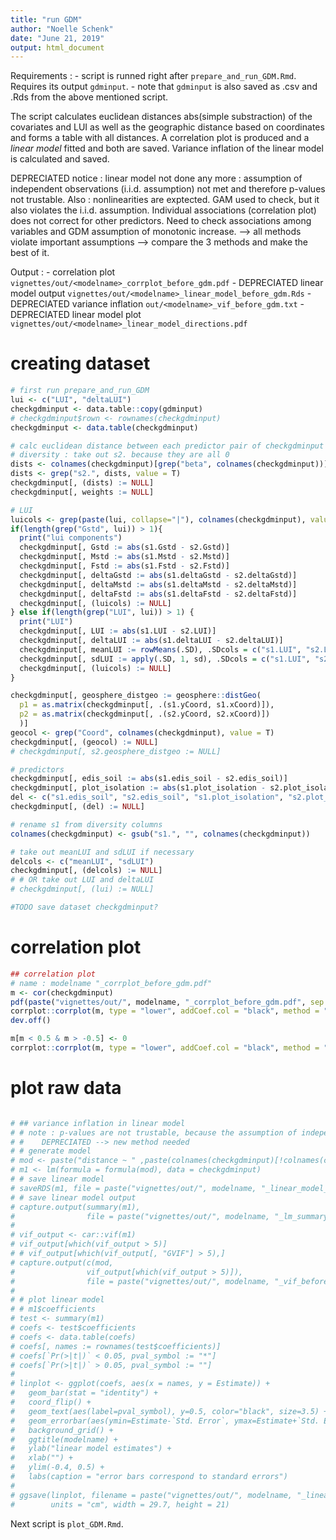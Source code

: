 ```yaml
---
title: "run GDM"
author: "Noelle Schenk"
date: "June 21, 2019"
output: html_document
---
```

Requirements : 
- script is runned right after `prepare_and_run_GDM.Rmd`. Requires its output `gdminput`.
    - note that `gdminput` is also saved as .csv and .Rds from the above mentioned script.

The script calculates euclidean distances abs(simple substraction) of the covariates and LUI as well as the geographic distance based on coordinates and forms a table with all distances. A correlation plot is produced and a *linear model* fitted and both are saved. Variance inflation of the linear model is calculated and saved.

DEPRECIATED notice : linear model not done any more : assumption of independent observations (i.i.d. assumption) not met and therefore p-values not trustable. Also : nonlinearities are exptected.
GAM used to check, but it also violates the i.i.d. assumption.
Individual associations (correlation plot) does not correct for other predictors.
Need to check associations among variables and GDM assumption of monotonic increase.
--> all methods violate important assumptions --> compare the 3 methods and make the best of it.

Output : 
- correlation plot `vignettes/out/<modelname>_corrplot_before_gdm.pdf`
- DEPRECIATED linear model output `vignettes/out/<modelname>_linear_model_before_gdm.Rds`
- DEPRECIATED variance inflation `out/<modelname>_vif_before_gdm.txt`
- DEPRECIATED linear model plot `vignettes/out/<modelname>_linear_model_directions.pdf`

# creating dataset
```r
# first run prepare_and_run_GDM
lui <- c("LUI", "deltaLUI")
checkgdminput <- data.table::copy(gdminput)
# checkgdminput$rown <- rownames(checkgdminput)
checkgdminput <- data.table(checkgdminput)

# calc euclidean distance between each predictor pair of checkgdminput
# diversity : take out s2. because they are all 0
dists <- colnames(checkgdminput)[grep("beta", colnames(checkgdminput))]
dists <- grep("s2.", dists, value = T)
checkgdminput[, (dists) := NULL]
checkgdminput[, weights := NULL]

# LUI
luicols <- grep(paste(lui, collapse="|"), colnames(checkgdminput), value=TRUE)
if(length(grep("Gstd", lui)) > 1){
  print("lui components")
  checkgdminput[, Gstd := abs(s1.Gstd - s2.Gstd)]
  checkgdminput[, Mstd := abs(s1.Mstd - s2.Mstd)]
  checkgdminput[, Fstd := abs(s1.Fstd - s2.Fstd)]
  checkgdminput[, deltaGstd := abs(s1.deltaGstd - s2.deltaGstd)]
  checkgdminput[, deltaMstd := abs(s1.deltaMstd - s2.deltaMstd)]
  checkgdminput[, deltaFstd := abs(s1.deltaFstd - s2.deltaFstd)]
  checkgdminput[, (luicols) := NULL]
} else if(length(grep("LUI", lui)) > 1) {
  print("LUI")
  checkgdminput[, LUI := abs(s1.LUI - s2.LUI)]
  checkgdminput[, deltaLUI := abs(s1.deltaLUI - s2.deltaLUI)]
  checkgdminput[, meanLUI := rowMeans(.SD), .SDcols = c("s1.LUI", "s2.LUI")]
  checkgdminput[, sdLUI := apply(.SD, 1, sd), .SDcols = c("s1.LUI", "s2.LUI")]
  checkgdminput[, (luicols) := NULL]
}

checkgdminput[, geosphere_distgeo := geosphere::distGeo(
  p1 = as.matrix(checkgdminput[, .(s1.yCoord, s1.xCoord)]),
  p2 = as.matrix(checkgdminput[, .(s2.yCoord, s2.xCoord)])
  )]
geocol <- grep("Coord", colnames(checkgdminput), value = T)
checkgdminput[, (geocol) := NULL]
# checkgdminput[, s2.geosphere_distgeo := NULL]

# predictors
checkgdminput[, edis_soil := abs(s1.edis_soil - s2.edis_soil)]
checkgdminput[, plot_isolation := abs(s1.plot_isolation - s2.plot_isolation)]
del <- c("s1.edis_soil", "s2.edis_soil", "s1.plot_isolation", "s2.plot_isolation", "s1.geosphere_distgeo", "s2.geosphere_distgeo")
checkgdminput[, (del) := NULL]

# rename s1 from diversity columns
colnames(checkgdminput) <- gsub("s1.", "", colnames(checkgdminput))

# take out meanLUI and sdLUI if necessary
delcols <- c("meanLUI", "sdLUI")
checkgdminput[, (delcols) := NULL]
# # OR take out LUI and deltaLUI
# checkgdminput[, (lui) := NULL]

#TODO save dataset checkgdminput?
```

# correlation plot
```r
## correlation plot
# name : modelname "_corrplot_before_gdm.pdf"
m <- cor(checkgdminput)
pdf(paste("vignettes/out/", modelname, "_corrplot_before_gdm.pdf", sep = ""), paper = "a4r")
corrplot::corrplot(m, type = "lower", addCoef.col = "black", method = "color", diag = F, tl.srt = 50, tl.col = "black", order = "hclust", tl.cex = 0.5, cl.cex = 0.3, number.cex = 0.25)
dev.off()

m[m < 0.5 & m > -0.5] <- 0
corrplot::corrplot(m, type = "lower", addCoef.col = "black", method = "color", diag = F, tl.srt = 10, tl.col = "black", order = "hclust", tl.cex = 0.5, cl.cex = 0.3, number.cex = 0.3)
```

# plot raw data
```r

```

```r
# ## variance inflation in linear model
# # note : p-values are not trustable, because the assumption of independent observations is  not met! (matrix correlation)
# #    DEPRECIATED --> new method needed
# # generate model
# mod <- paste("distance ~ " ,paste(colnames(checkgdminput)[!colnames(checkgdminput) %in% c("distance")], collapse = " + "))
# m1 <- lm(formula = formula(mod), data = checkgdminput)
# # save linear model
# saveRDS(m1, file = paste("vignettes/out/", modelname, "_linear_model_before_gdm.Rds", sep = ""))
# # save linear model output
# capture.output(summary(m1),
#                file = paste("vignettes/out/", modelname, "_lm_summary.txt"))
# 
# vif_output <- car::vif(m1)
# vif_output[which(vif_output > 5)]
# # vif_output[which(vif_output[, "GVIF"] > 5),]
# capture.output(c(mod,
#                vif_output[which(vif_output > 5)]),
#                file = paste("vignettes/out/", modelname, "_vif_before_gdm.txt", sep = ""))
# 
# # plot linear model
# # m1$coefficients
# test <- summary(m1)
# coefs <- test$coefficients
# coefs <- data.table(coefs)
# coefs[, names := rownames(test$coefficients)]
# coefs[`Pr(>|t|)` < 0.05, pval_symbol := "*"]
# coefs[`Pr(>|t|)` > 0.05, pval_symbol := ""]
# 
# linplot <- ggplot(coefs, aes(x = names, y = Estimate)) +
#   geom_bar(stat = "identity") +
#   coord_flip() +
#   geom_text(aes(label=pval_symbol), y=0.5, color="black", size=3.5) +
#   geom_errorbar(aes(ymin=Estimate-`Std. Error`, ymax=Estimate+`Std. Error`), width=.2, color = "red") +
#   background_grid() +
#   ggtitle(modelname) +
#   ylab("linear model estimates") +
#   xlab("") +
#   ylim(-0.4, 0.5) +
#   labs(caption = "error bars correspond to standard errors")
# 
# ggsave(linplot, filename = paste("vignettes/out/", modelname, "_linear_model_directions.pdf", sep = ""), dpi = 400,
#        units = "cm", width = 29.7, height = 21)
```





Next script is `plot_GDM.Rmd`.